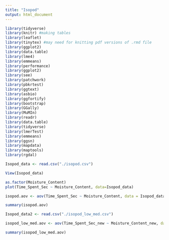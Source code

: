 ```yaml
---
title: "Isopod"
output: html_document
---
```


```r
library(tidyverse)
library(knitr) #making tables
library(leaflet)
library(tinytex) #may need for knitting pdf versions of .rmd file
library(ggplot2)
library(data.table)
library(lme4)
library(emmeans)
library(performance)
library(ggplot2)
library(see)
library(patchwork)
library(pbkrtest)
library(ggtext)
library(asbio)
library(ggfortify)
library(bootstrap)
library(GGally)
library(MuMIn)
library(readr)
library(data.table)
library(tidyverse)
library(lmerTest)
library(emmeans)
library(ggsn)
library(mapdata)
library(maptools)
library(rgdal)
```


```r
Isopod_data <- read.csv("./isopod.csv")
```


```r
View(Isopod_data)
```








```r
as.factor(Moisture_Content)
plot(Time_Spent_Sec ~ Moisture_Content, data=Isopod_data)
```

```r
isopod.aov <- aov(Time_Spent_Sec ~ Moisture_Content, data = Isopod_data)
```

```r
summary(isopod.aov)
```
```r
Isopod_data2 <- read.csv("./isopod_low_med.csv")
```

```r
isopod_low_med.aov <- aov(Time_Spent_Sec_new ~ Moisture_Content_new, data = Isopod_data2)
```

```r
summary(isopod_low_med.aov)
```